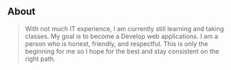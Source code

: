 ## About

> With not much IT experience, I am currently still learning and taking classes. My goal is to become a Develop web applications. I am a person who is honest, friendly, and respectful. This is only the beginning for me so I hope for the best and stay consistent on the right path.